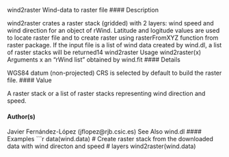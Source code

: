 wind2raster
Wind-data to raster file
#### Description

wind2raster crates a raster stack (gridded) with 2 layers: wind speed and wind direction for an
object of rWind. Latitude and logitude values are used to locate raster file and to create raster using
rasterFromXYZ function from raster package. If the input file is a list of wind data created by
wind.dl, a list of raster stacks will be returned14
wind2raster
Usage
wind2raster(x)
Arguments
x
an "rWind list" obtained by wind.fit
#### Details 
 
WGS84 datum (non-projected) CRS is selected by default to build the raster file.
#### Value

A raster stack or a list of raster stacks representing wind direction and speed.

#### Author(s) 
 
Javier Fernández-López (jflopez@rjb.csic.es)
See Also
wind.dl
#### Examples
 ```r
data(wind.data)
# Create raster stack from the downloaded data with wind directon and speed
# layers
wind2raster(wind.data)

